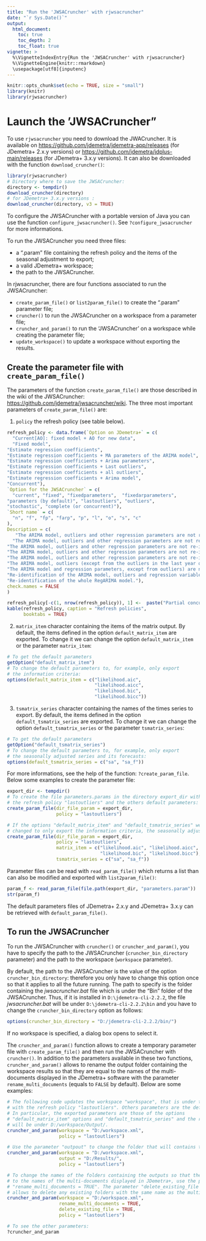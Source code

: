 ```yaml
---
title: "Run the 'JWSACruncher' with rjwsacruncher"
date: "`r Sys.Date()`"
output: 
  html_document:
    toc: true
    toc_depth: 2
    toc_float: true
vignette: >
  %\VignetteIndexEntry{Run the 'JWSACruncher' with rjwsacruncher}
  %\VignetteEngine{knitr::rmarkdown}
  \usepackage[utf8]{inputenc}
---
```

```r
knitr::opts_chunk$set(echo = TRUE, size = "small")
library(knitr)
library(rjwsacruncher)
```


# Launch the 'JWSACruncher"

To use `rjwsacruncher` you need to download the JWACruncher. 
It is available on <https://github.com/jdemetra/jdemetra-app/releases> (for JDemetra+ 2.x.y versions) or <https://github.com/jdemetra/jdplus-main/releases> (for JDemetra+ 3.x.y versions).
It can also be downloaded with the function `download_cruncher()`:
```r
library(rjwsacruncher)
# Directory where to save the JWSACruncher:
directory <- tempdir()
download_cruncher(directory)
# for JDemetra+ 3.x.y versions :
download_cruncher(directory, v3 = TRUE)
```

To configure the JWSACruncher with a portable version of Java you can use the function `configure_jwsacruncher()`. 
See `?configure_jwsacruncher` for more informations.

To run the JWSACruncher you need three files:

- a ".param" file containing the refresh policy and the items of the seasonal adjustment to export;  
- a valid JDemetra+ workspace;
- the path to the JWSACruncher.

In rjwsacruncher, there are four functions associated to run the JWSACruncher:  

- `create_param_file()` or `list2param_file()` to create the ".param" parameter file;  
- `cruncher()` to run the JWSACruncher on a workspace from a parameter file;  
- `cruncher_and_param()` to run the 'JWSACruncher' on a workspace while creating the parameter file;
- `update_workspace()` to update a workspace without exporting the results.

## Create the parameter file with `create_param_file()`

The parameters of the function `create_param_file()` are those described in the wiki of the JWSACruncher: <https://github.com/jdemetra/jwsacruncher/wiki>. 
The three most important parameters of `create_param_file()` are:  

1. `policy` the refresh policy (see table below).

```r
refresh_policy <- data.frame(`Option on JDemetra+` = c(
  "Current[AO]: fixed model + AO for new data",
  "Fixed model", 
"Estimate regression coefficients", 
"Estimate regression coefficients + MA parameters of the ARIMA model", 
"Estimate regression coefficients + Arima parameters", 
"Estimate regression coefficients + Last outliers", 
"Estimate regression coefficients + all outliers", 
"Estimate regression coefficients + Arima model", 
"Concurrent"), 
`Option for the JWSACruncher` = c(
  "current", "fixed", "fixedparameters",  "fixedarparameters",
"parameters (by default)", "lastoutliers", "outliers", 
"stochastic", "complete (or concurrent)"),
`Short name` = c(
  "n", "f", "fp", "farp", "p", "l", "o", "s", "c"
),
Description = c(
   "The ARIMA model, outliers and other regression parameters are not re-identified and the values of all parameters are fixed. The transformation type remains unchanged. An additive outlier (AO) is added for new data. (since v.2.2.3)",
  "The ARIMA model, outliers and other regression parameters are not re-identified and the values of all parameters are fixed. The transformation type remains unchanged. (since v.2.2.3)", 
"The ARIMA model, outliers and other regression parameters are not re-identified. The coefficients of the ARIMA model are fixed, other coefficients are re-estimated. The transformation type remains unchanged.", 
"The ARIMA model, outliers and other regression parameters are not re-identified. The AR coefficients of the ARIMA model are fixed, other coefficients are re-estimated (MA coefficients + regressors). The transformation type remains unchanged. (since v.3.3.1)", 
"The ARIMA model, outliers and other regression parameters are not re-identified. All parameters of the RegARIMA model are re-estimated. The transformation type remains unchanged.", 
"The ARIMA model, outliers (except from the outliers in the last year of the sample) and other regression parameters are not re-identified. All parameters of the RegARIMA model are re-estimated. The outliers in the last year of the sample are re-identified. The transformation type remains unchanged.", 
"The ARIMA model and regression parameters, except from outliers) are not re-identified. All parameters of the RegARIMA model are re-estimated. All outliers are re-identified. The transformation type remains unchanged.", 
"Re-identification of the ARIMA model, outliers and regression variables, except from the calendar variables. The transformation type remains unchanged.", 
"Re-identification of the whole RegARIMA model."), 
check.names = FALSE
)

refresh_policy[-c(1, nrow(refresh_policy)), 1] <-  paste("Partial concurrent adjustment ->", refresh_policy[-c(1, nrow(refresh_policy)), 1])
kable(refresh_policy, caption = "Refresh policies",
      booktabs = TRUE)
```

2. `matrix_item` character containing the items of the matrix output. By default, the items defined in the option `default_matrix_item` are exported. To change it we can change the option `default_matrix_item` or the parameter `matrix_item`:
```r
# To get the default parameters
getOption("default_matrix_item")
# To change the default parameters to, for example, only export
# the information criteria:
options(default_matrix_item = c("likelihood.aic",
                                "likelihood.aicc",
                                "likelihood.bic",
                                "likelihood.bicc"))
```

3. `tsmatrix_series` character containing the names of the times series to export. By default, the items defined in the option `default_tsmatrix_series` are exported. To change it we can change the option `default_tsmatrix_series` or the parameter `tsmatrix_series`:
```r
# To get the default parameters
getOption("default_tsmatrix_series")
# To change the default parameters to, for example, only export
# the seasonally adjusted series and its forecasts:
options(default_tsmatrix_series = c("sa", "sa_f"))
```

For more informations, see the help of the function: `?create_param_file`. 
Below some examples to create the parameter file:
```r
export_dir <- tempdir()
# To create the file parameters.params in the directory export_dir with
# the refresh policy "lastoutliers" and the others default parameters:
create_param_file(dir_file_param = export_dir,
                  policy = "lastoutliers")

# If the options "default_matrix_item" and "default_tsmatrix_series" were
# changed to only export the information criteria, the seasonally adjusted series and its forecasts, the previous code is equivalent to:
create_param_file(dir_file_param = export_dir,
                  policy = "lastoutliers",
                  matrix_item = c("likelihood.aic", "likelihood.aicc",
                                  "likelihood.bic", "likelihood.bicc"),
                  tsmatrix_series = c("sa", "sa_f"))
```

Parameter files can be read with `read_param_file()` which returns a list than can also be modified and exported with `list2param_file()`:

```r
param_f <- read_param_file(file.path(export_dir, "parameters.param"))
str(param_f)
```
The default parameters files of JDemetra+ 2.x.y and JDemetra+ 3.x.y can be retrieved with `default_param_file()`.

## To run the JWSACruncher

To run the JWSACruncher with `cruncher()` or `cruncher_and_param()`, you have to specify the path to the JWSACruncher (`cruncher_bin_directory` parameter) and the path to the workspace (`workspace` parameter).

By default, the path to the JWSACruncher is the value of the option `cruncher_bin_directory`: therefore you only have to change this option once so that it applies to all the future running. 
The path to specify is the folder containing the *jwsacruncher.bat* file which is under the "Bin" folder of the JWSACruncher. 
Thus, if it is installed in `D:\jdemetra-cli-2.2.2`, the file *jwsacruncher.bat* will be under `D:\jdemetra-cli-2.2.2\bin` and you have to change the `cruncher_bin_directory` option as follows:

```r
options(cruncher_bin_directory = "D:/jdemetra-cli-2.2.2/bin/")
```

If no workspace is specified, a dialog box opens to select it.

The `cruncher_and_param()` function allows to create a temporary parameter file with `create_param_file()` and then run the JWSACruncher with `cruncher()`. 
In addition to the parameters available in these two functions, `cruncher_and_param()` allows to rename the output folder containing the workspace results so that they are equal to the names of the multi-documents displayed in the JDemetra+ software with the parameter `rename_multi_documents` (equals to `FALSE` by default). 
Below are some examples:

```r
# The following code updates the workspace "workspace", that is under the folder D:/, 
# with the refresh policy "lastoutliers". Others parameters are the default ones of create_param_file().
# In particular, the exported parameters are those of the options
# "default_matrix_item" options and "default_tsmatrix_series" and the results 
# will be under D:/workspace/Output/.
cruncher_and_param(workspace = "D:/workspace.xml",
                   policy = "lastoutliers")

# Use the parameter "outpout" to change the folder that will contains the results
cruncher_and_param(workspace = "D:/workspace.xml",
                   output = "D:/Results/",
                   policy = "lastoutliers")

# To change the names of the folders containing the outputs so that they are equal
# to the names of the multi-documents displayed in JDemetra+, use the parameter
# "rename_multi_documents = TRUE". The parameter "delete_existing_file = TRUE"
# allows to delete any existing folders with the same name as the multi-documents.
cruncher_and_param(workspace = "D:/workspace.xml",
                   rename_multi_documents = TRUE,
                   delete_existing_file = TRUE,
                   policy = "lastoutliers")

# To see the other parameters:
?cruncher_and_param
```
